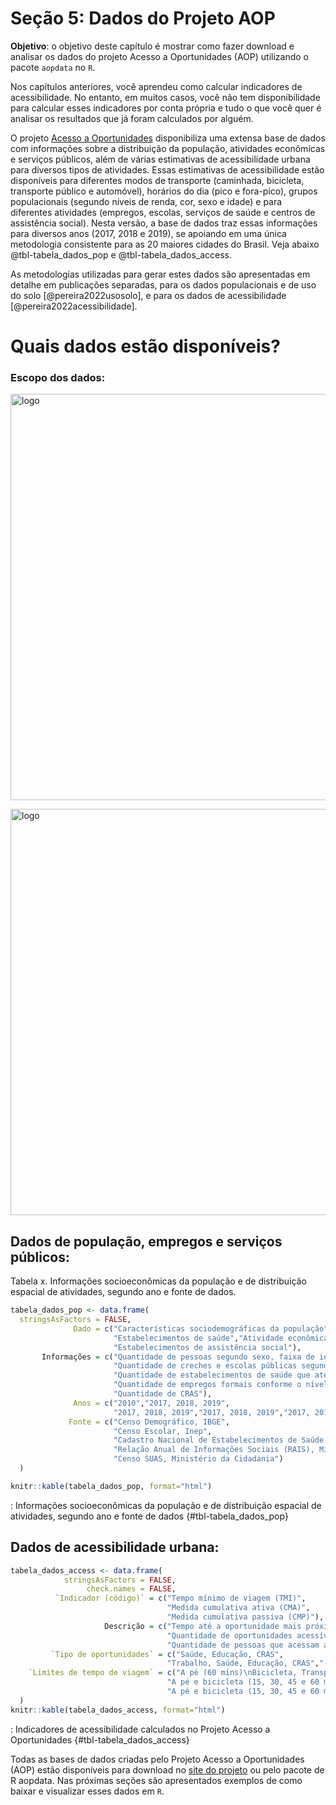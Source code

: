 # Seção 5: Dados do Projeto AOP {#sec-dados_aop}

**Objetivo**: o objetivo deste capítulo é mostrar como fazer download e analisar os dados do projeto Acesso a Oportunidades (AOP) utilizando o pacote `aopdata` no `R`.

Nos capítulos anteriores, você aprendeu como calcular indicadores de acessibilidade. No entanto, em muitos casos, você não tem disponibilidade para calcular esses indicadores por conta própria e tudo o que você quer é analisar os resultados que já foram calculados por alguém. 


O projeto [Acesso a Oportunidades](https://www.ipea.gov.br/acessooportunidades/) disponibiliza uma extensa base de dados com informações sobre a distribuição da população, atividades econômicas e serviços públicos, além de várias estimativas de acessibilidade urbana para diversos tipos de atividades. Essas estimativas de acessibilidade estão disponíveis para diferentes modos de transporte (caminhada, bicicleta, transporte público e automóvel), horários do dia (pico e fora-pico), grupos populacionais (segundo níveis de renda, cor, sexo e idade) e para diferentes atividades (empregos, escolas, serviços de saúde e centros de assistência social). Nesta versão, a base de dados traz essas informações para diversos anos (2017, 2018 e 2019), se apoiando em uma única metodologia consistente para as 20 maiores cidades do Brasil. Veja abaixo @tbl-tabela_dados_pop e @tbl-tabela_dados_access.

::: {.callout-note appearance="simple"}
As metodologias utilizadas para gerar estes dados são apresentadas em detalhe em publicações separadas, para os dados populacionais e de uso do solo [@pereira2022usosolo], e para os dados de acessibilidade [@pereira2022acessibilidade].
:::

# Quais dados estão disponíveis?

### Escopo dos dados:

<img src="./images/aop_data_scope.png" alt="logo" align="center" width="650"/>

<img src="./images/aop_geographical_scope.png" alt="logo" align="center" width="650"/>



## Dados de população, empregos e serviços públicos:

Tabela x. Informações socioeconômicas da população e de distribuição espacial de atividades, segundo ano e fonte de dados.
```r
tabela_dados_pop <- data.frame(
  stringsAsFactors = FALSE,
              Dado = c("Características sociodemográficas da população","Estabelecimentos de educação",
                       "Estabelecimentos de saúde","Atividade econômica",
                       "Estabelecimentos de assistência social"),
       Informações = c("Quantidade de pessoas segundo sexo, faixa de idade e cor/raça; média da renda domiciliar per capita",
                       "Quantidade de creches e escolas públicas segundo nível infantil, fundamental e médio",
                       "Quantidade de estabelecimentos de saúde que atendem pelo SUS segundo nível de atenção baixa, média e alta complexidade",
                       "Quantidade de empregos formais conforme o nível de instrução dos trabalhadores baixa, média e alta escolaridade",
                       "Quantidade de CRAS"),
              Anos = c("2010","2017, 2018, 2019",
                       "2017, 2018, 2019","2017, 2018, 2019","2017, 2018, 2019"),
             Fonte = c("Censo Demográfico, IBGE",
                       "Censo Escolar, Inep",
                       "Cadastro Nacional de Estabelecimentos de Saúde (CNES), Ministério da Saúde",
                       "Relação Anual de Informações Sociais (RAIS), Ministério da Economia",
                       "Censo SUAS, Ministério da Cidadania")
  )

knitr::kable(tabela_dados_pop, format="html")

```

: Informações socioeconômicas da população e de distribuição espacial de atividades, segundo ano e fonte de dados {#tbl-tabela_dados_pop}




## Dados de acessibilidade urbana:


```r
tabela_dados_access <- data.frame(
            stringsAsFactors = FALSE,
                 check.names = FALSE,
          `Indicador (código)` = c("Tempo mínimo de viagem (TMI)",
                                   "Medida cumulativa ativa (CMA)",
                                   "Medida cumulativa passiva (CMP)"),
                     Descrição = c("Tempo até a oportunidade mais próxima",
                                   "Quantidade de oportunidades acessíveis em um determinado limite de tempo",
                                   "Quantidade de pessoas que acessam a localidade em um determinado limite de tempo"),
         `Tipo de oportunidades` = c("Saúde, Educação, CRAS",
                                   "Trabalho, Saúde, Educação, CRAS","-"),
    `Limites de tempo de viagem` = c("A pé (60 mins)\nBicicleta, Transporte público e carro (120 mins)",
                                   "A pé e bicicleta (15, 30, 45 e 60 mins)\nTransporte público e carro (15, 30, 60, 90 e 120 mins)",
                                   "A pé e bicicleta (15, 30, 45 e 60 mins)\nTransporte público e carro (15, 30, 60, 90 e 120 mins)")
  )
knitr::kable(tabela_dados_access, format="html")

```
: Indicadores de acessibilidade calculados no Projeto Acesso a Oportunidades {#tbl-tabela_dados_access}

Todas as bases de dados criadas pelo Projeto Acesso a Oportunidades (AOP) estão disponíveis para download no [site do projeto](https://www.ipea.gov.br/acessooportunidades/dados/) ou pelo pacote de R aopdata. Nas próximas seções são apresentados exemplos de como baixar e visualizar esses dados em `R`.

